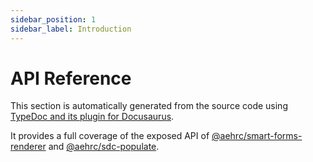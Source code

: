 ```yaml
---
sidebar_position: 1
sidebar_label: Introduction
---
```


# API Reference

This section is automatically generated from the source code using [TypeDoc and its plugin for Docusaurus](https://github.com/typedoc2md/typedoc-plugin-markdown/tree/main/packages/docusaurus-plugin-typedoc#readme).

It provides a full coverage of the exposed API of [@aehrc/smart-forms-renderer](https://www.npmjs.com/package/@aehrc/smart-forms-renderer) and [@aehrc/sdc-populate](https://www.npmjs.com/package/@aehrc/sdc-populate).
